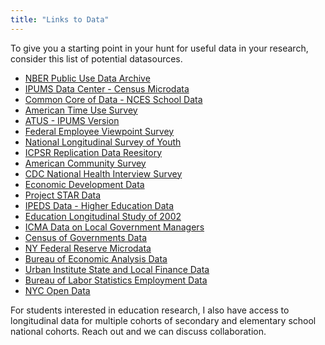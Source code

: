 ```yaml
---
title: "Links to Data"
---
```


To give you a starting point in your hunt for useful data in your research, consider this list of potential datasources.

* [NBER Public Use Data Archive](https://www.nber.org/research/data?page=1&perPage=50)
* [IPUMS Data Center - Census Microdata](https://usa.ipums.org/usa/)
* [Common Core of Data - NCES School Data](https://nces.ed.gov/ccd/)
* [American Time Use Survey](https://www.bls.gov/tus/data.htm)
* [ATUS - IPUMS Version](https://www.atusdata.org/atus/)
* [Federal Employee Viewpoint Survey](https://www.opm.gov/fevs/)
* [National Longitudinal Survey of Youth](https://www.nlsinfo.org/investigator/pages/login)
* [ICPSR Replication Data Reesitory](https://www.icpsr.umich.edu/web/pages/)
* [American Community Survey](https://www.census.gov/programs-surveys/acs/data/summary-file.html)
* [CDC National Health Interview Survey](https://www.cdc.gov/nchs/surveys.htm)
* [Economic Development Data](http://devecondata.blogspot.com/)
* [Project STAR Data](https://dataverse.harvard.edu/dataset.xhtml?persistentId=hdl:1902.1/10766)
* [IPEDS Data - Higher Education Data](https://nces.ed.gov/ipeds/use-the-data)
* [Education Longitudinal Study of 2002](https://nces.ed.gov/surveys/els2002/avail_data.asp)
* [ICMA Data on Local Government Managers](https://icma.org/survey-research-datasets)
* [Census of Governments Data](https://www.census.gov/programs-surveys/cog/data.html)
* [NY Federal Reserve Microdata](https://www.newyorkfed.org/microeconomics/databank.html)
* [Bureau of Economic Analysis Data](https://www.bea.gov/data/by-place-states-territories)
* [Urban Institute State and Local Finance Data](https://state-local-finance-data.taxpolicycenter.org/pages.cfm)
* [Bureau of Labor Statistics Employment Data](https://www.bls.gov/ces/data/home.htm)
* [NYC Open Data](https://opendata.cityofnewyork.us/data/)

For students interested in education research, I also have access to longitudinal data for multiple cohorts of secondary and elementary school national cohorts. Reach out and we can discuss collaboration.